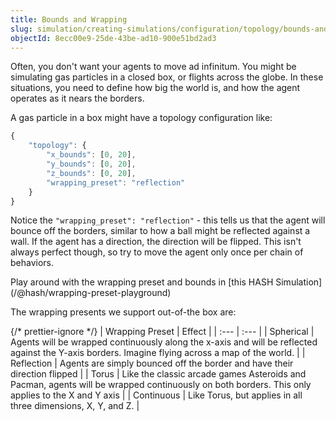 ```yaml
---
title: Bounds and Wrapping
slug: simulation/creating-simulations/configuration/topology/bounds-and-wrapping
objectId: 8ecc00e9-25de-43be-ad10-900e51bd2ad3
---
```


Often, you don't want your agents to move ad infinitum. You might be simulating gas particles in a closed box, or flights across the globe. In these situations, you need to define how big the world is, and how the agent operates as it nears the borders.

A gas particle in a box might have a topology configuration like:

```javascript
{
    "topology": {
        "x_bounds": [0, 20],
        "y_bounds": [0, 20],
        "z_bounds": [0, 20],
        "wrapping_preset": "reflection"
    }
}
```

Notice the `"wrapping_preset": "reflection"` - this tells us that the agent will bounce off the borders, similar to how a ball might be reflected against a wall. If the agent has a direction, the direction will be flipped. This isn't always perfect though, so try to move the agent only once per chain of behaviors.

<Hint style="info">
  Play around with the wrapping preset and bounds in [this HASH
  Simulation](/@hash/wrapping-preset-playground)
</Hint>

The wrapping presents we support out-of-the box are:

{/* prettier-ignore */}
| Wrapping Preset | Effect |
| :--- | :--- |
| Spherical | Agents will be wrapped continuously along the x-axis and will be reflected against the Y-axis borders. Imagine flying across a map of the world. |
| Reflection | Agents are simply bounced off the border and have their direction flipped |
| Torus | Like the classic arcade games Asteroids and Pacman, agents will be wrapped continuously on both borders. This only applies to the X and Y axis |
| Continuous | Like Torus, but applies in all three dimensions, X, Y, and Z. |

